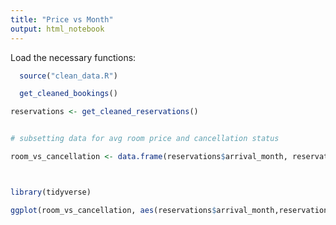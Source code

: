 ```yaml
---
title: "Price vs Month"
output: html_notebook
---
```


Load the necessary functions:
```r
  source("clean_data.R")
```

```r
  get_cleaned_bookings()
```



```r

reservations <- get_cleaned_reservations()


# subsetting data for avg room price and cancellation status

room_vs_cancellation <- data.frame(reservations$arrival_month, reservations$booking_status, reservations$avg_price_per_room)



library(tidyverse)

ggplot(room_vs_cancellation, aes(reservations$arrival_month,reservations$avg_price_per_room, fill = reservations$booking_status)) + geom_bar(position = "stack", stat = "identity") 



```

